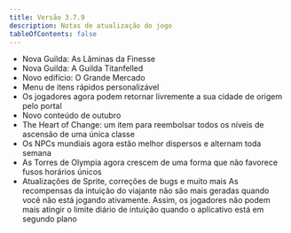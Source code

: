 ```yaml
---
title: Versão 3.7.9
description: Notas de atualização do jogo
tableOfContents: false
---
```



* Nova Guilda: As Lâminas da Finesse
* Nova Guilda: A Guilda Titanfelled
* Novo edifício: O Grande Mercado
* Menu de itens rápidos personalizável
* Os jogadores agora podem retornar livremente a sua cidade de origem pelo portal
* Novo conteúdo de outubro
* The Heart of Change: um item para reembolsar todos os níveis de ascensão de uma única classe
* Os NPCs mundiais agora estão melhor dispersos e alternam toda semana
* As Torres de Olympia agora crescem de uma forma que não favorece fusos horários únicos
* Atualizações de Sprite, correções de bugs e muito mais As recompensas da intuição do viajante não são mais geradas quando você não está jogando ativamente. Assim, os jogadores não podem mais atingir o limite diário de intuição quando o aplicativo está em segundo plano